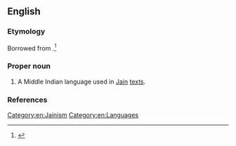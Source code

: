 ==English==

===Etymology===
Borrowed from {{bor|en|sa|-}} {{compound|sa|अर्ध|gloss1=half|मागधी|gloss2=[[Magadhi]]}}.<ref>{{cite book |author1=Constance Jones |author2=James D. Ryan |title=Encyclopedia of Hinduism |url=https://books.google.com/books?id=OgMmceadQ3gC&pg=PA42 |year=2006 |publisher=Infobase Publishing |isbn=978-0-8160-7564-5 |pages=42 }}</ref>

===Proper noun===
{{en-proper noun}}

# A Middle Indian language used in [[Jain]] [[text]]s.

===References===
<references />
[[Category:en:Jainism]]
[[Category:en:Languages]]